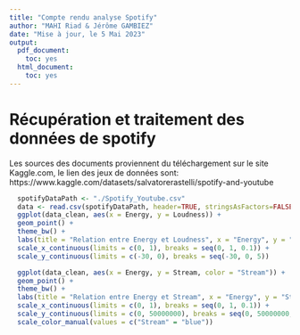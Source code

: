 ```yaml
---
title: "Compte rendu analyse Spotify"
author: "MAHI Riad & Jérôme GAMBIEZ"
date: "Mise à jour, le 5 Mai 2023"
output:
  pdf_document:
    toc: yes
  html_document:
    toc: yes
---
```


# Récupération et traitement des données de spotify

Les sources des documents proviennent du téléchargement sur le site Kaggle.com, le lien des jeux de données sont:
https://www.kaggle.com/datasets/salvatorerastelli/spotify-and-youtube
```r
  spotifyDataPath <- "./Spotify_Youtube.csv"
  data <- read.csv(spotifyDataPath, header=TRUE, stringsAsFactors=FALSE, nrows=50)
  ggplot(data_clean, aes(x = Energy, y = Loudness)) + 
  geom_point() + 
  theme_bw() + 
  labs(title = "Relation entre Energy et Loudness", x = "Energy", y = "Loudness") +
  scale_x_continuous(limits = c(0, 1), breaks = seq(0, 1, 0.1)) +
  scale_y_continuous(limits = c(-30, 0), breaks = seq(-30, 0, 5))

  ggplot(data_clean, aes(x = Energy, y = Stream, color = "Stream")) + 
  geom_point() + 
  theme_bw() + 
  labs(title = "Relation entre Energy et Stream", x = "Energy", y = "Stream") +
  scale_x_continuous(limits = c(0, 1), breaks = seq(0, 1, 0.1)) +
  scale_y_continuous(limits = c(0, 50000000), breaks = seq(0, 50000000, 10000000)) +
  scale_color_manual(values = c("Stream" = "blue"))
```


